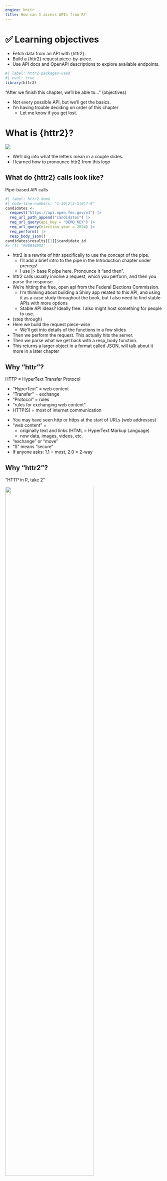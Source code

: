 ```yaml
---
engine: knitr
title: How can I access APIs from R?
---
```


# ️✅ Learning objectives

::: nonincremental
-   Fetch data from an API with {httr2}.
-   Build a {httr2} request piece-by-piece.
-   Use API docs and OpenAPI descriptions to explore available endpoints.
:::

```r
#| label: httr2-packages-used
#| eval: true
library(httr2)
```

::: notes
"After we finish this chapter, we'll be able to..." (objectives)

-   Not every possible API, but we'll get the basics.
-   I'm having trouble deciding on order of this chapter
    -   Let me know if you get lost.
:::

# What is {httr2}?

![](/images/httr2-logo.png)

::: notes
-   We'll dig into what the letters mean in a couple slides.
-   I learned how to pronounce httr2 from this logo
:::

## What do {httr2} calls look like?

::: fragment
Pipe-based API calls
:::
::: fragment
```r
#| label: httr2-demo
#| code-line-numbers: "1-10|2|3-5|6|7-9"
candidates <- 
  request("https://api.open.fec.gov/v1") |> 
  req_url_path_append("candidates") |> 
  req_url_query(api_key = "DEMO_KEY") |> 
  req_url_query(election_year = 2024) |> 
  req_perform() |> 
  resp_body_json()
candidates$results[[1]]$candidate_id
#> [1] "P40014052"
```
:::

::: notes
-   httr2 is a rewrite of httr specifically to use the concept of the pipe.
    -   I'll add a brief intro to the pipe in the Introduction chapter under prereqs!
    -   I use |> base R pipe here. Pronounce it "and then".
-   httr2 calls usually involve a request, which you perform, and then you parse the response.
-   We're hitting the free, open api from the Federal Elections Commission.
    -   I'm thinking about building a Shiny app related to this API, and using it as a case study throughout the book, but I also need to find stable APIs with more options
    -   Stable API ideas? Ideally free. I also might host something for people to use.
-   (step through)
-   Here we build the request piece-wise
    -   We'll get into details of the functions in a few slides
-   Then we perform the request. This actually hits the server.
-   Then we parse what we get back with a resp_body function.
-   This returns a larger object in a format called JSON, will talk about it more in a later chapter
:::

## Why "httr"?

::: fragment
HTTP = HyperText Transfer Protocol

-   "HyperText" = web content
-   "Transfer" = exchange
-   "Protocol" = rules
-   "rules for exchanging web content"
-   HTTP(S) = most of internet communication
:::

::: notes
-   You may have seen http or https at the start of URLs (web addresses)
-   "web content" = 
    -   originally text and links (HTML = HyperText Markup Language)
    -   now data, images, videos, etc.
-   "exchange" or "move"
-   "S" means "secure"
-   If anyone asks: 1.1 = most, 2.0 = 2-way
:::

## Why "httr2"?

::: fragment
"HTTP in R, take 2"
:::
::: fragment
![](/images/httr-reverse-depends.png){width="75%"}
:::

::: notes
-   Both packages by Hadley Wickham (R4DS and other books, tidyverse, Chief Scientist at Posit)
-   Complete rewrite. Why? Guesses?
-   Things that depend on httr as of January 22, 2024 (Monday)
-   Couldn't fundamentally change, or these package would all break
:::

## How do I use {httr2}?

::: fragment
`req_*()` functions return `httr2_request` objects
:::

::: fragment
```r
#| code-line-numbers: "1|1-2|2-3|3-5|3,6-7|2,8|1-8"
req_fec <- request("https://api.open.fec.gov/v1")
req_fec_auth <- req_url_query(req_fec, api_key = "DEMO_KEY")
req_candidates <- req_url_path_append(req_fec_auth, "candidates")
candidates_2024 <- req_url_query(req_candidates, election_year = 2024) |> 
  req_perform() |> resp_body_json()
candidates_2022 <- req_url_query(req_candidates, election_year = 2022) |> 
  req_perform() |> resp_body_json()
req_calendar <- req_url_path_append(req_fec_auth, "calendar-dates")
```
:::

::: notes
-   Imagine you're working with an API, like the FEC API
    -   What you'll very often do.
-   We'll go through function specifics in a moment, just soak in the utility of separate objects 
-   This is super important, so let's pause to sink this in
-   I'm going to drink some water while you make sure you have that.
:::

# How do I fetch data with {httr2}?

::: notes
We'll dig into functions to fetch data from an API.
:::

## How can I quickly translate API docs?

-   Docs often have "Try it out" option
    -   [https://api.open.fec.gov/developers/](https://api.open.fec.gov/developers/)
-   Copy the "Curl" block

::: fragment
```r
curl_translate(
  "curl -X 'GET' \
  'https://api.open.fec.gov/v1/candidates/?api_key=DEMO_KEY&office=H'"
)
```
:::

::: fragment
```
request("https://api.open.fec.gov/v1/candidates/") |> 
  req_method("GET") |> 
  req_url_query(
    api_key = "DEMO_KEY",
    office = "H"
  ) |> 
  req_perform()
```
:::

::: notes
-   If you want to use this API, sign up for your own key at that same URL.
-   I edited the given curl to fit
-   This code will usually get you started
-   Now let's clean it up and understand it!
-   Extra: OpenAPI 3.0 description at https://api.apis.guru/v2/specs/fec.gov/1.0/openapi.json
:::

## `request()` & `req_path_append()`

```r
#| code-line-numbers: "1"
request("https://api.open.fec.gov/v1/candidates/") |> 
  req_method("GET") |> 
  req_url_query(
    api_key = "DEMO_KEY",
    office = "H"
  ) |> 
  req_perform()
```

::: fragment
Cleaner: "main" request object + specific path

```r
#| eval: true
#| code-line-numbers: "1|2-3"
req_fec <- request("https://api.open.fec.gov/v1")
req_candidates <- req_fec |> 
  req_url_path_append("candidates")
```
:::

::: fragment
```r
#| eval: true
req_candidates$url
```
:::

::: notes
-   httr2 "thinks" in pieces
-   You don't have to think about the `/`
-   We have to be careful about the "v1" in our request, though!
    -   More on next slide.
:::

## Don't use `req_url_path()`!

::: fragment
```r
#| eval: true
req_path_bad <- req_fec |> 
  req_url_path("candidates")
req_path_bad$url
```
:::

::: fragment
```r
#| eval: true
req_candidates$url
```
:::

::: notes
-   You probably never want `req_url_path()`
-   Notably the help docs don't show an example for this one
:::

## `req_method()`: more later!

```r
#| code-line-numbers: "2"
request("https://api.open.fec.gov/v1/candidates/") |> 
  req_method("GET") |> 
  req_url_query(
    api_key = "DEMO_KEY",
    office = "H"
  ) |> 
  req_perform()
```

::: notes
-   "GET" is default for what we're doing, so we can leave this part out.
-   We don't have to think about it until what's now Chapter 6!
:::


## `req_url_query()`

::: {style="font-size:0.9em;"}
https://api.open.fec.gov/v1/candidates/***?api_key=DEMO_KEY&office=H***
:::
::: fragment
```r
#| eval: true
#| code-line-numbers: "1|1-5"
req_house <- req_candidates |> 
  req_url_query(
    api_key = "DEMO_KEY",
    office = "H"
  )
```
:::

-   Can add query parameters piecewise, **even before path**!

::: fragment
```r
#| eval: true
#| code-line-numbers: "1|1-2|3-4|5-6"
req_fec_auth <- req_fec |> 
  req_url_query(api_key = "DEMO_KEY")
req_candidates_auth <- req_fec_auth |> 
  req_url_path_append("candidates")
req_house2 <- req_candidates_auth |> 
  req_url_query(office = "H")
```
:::
::: fragment
```r
#| eval: true
identical(req_house$url, req_house2$url)
```
:::

::: notes
-   This is the URL that was in the Curl call
-   "Query" = stuff after "?"
-   Arguments for the endpoint
-   1st req_url_query() call is what curl_translate gave us
-   Doesn't automatically set order, so watch out for that.
:::

## `req_url_query(.multi)`

::: fragment
```r
#| eval: true
#| error: true
req_url_query(req_candidates, office = c("H", "S"))
```
:::

::: fragment
`.multi = "pipe"`
```r
#| eval: true
req_url_query(req_candidates, office = c("H", "S"), .multi = "pipe")$url
```
:::

::: fragment
`.multi = "comma"`
```r
#| eval: true
req_url_query(req_candidates, office = c("H", "S"), .multi = "comma")$url
```
:::

::: fragment
`.multi = "explode"`
```r
#| eval: true
req_url_query(req_candidates, office = c("H", "S"), .multi = "explode")$url
```
:::

::: notes
-   APIs often can't handle multiple params with same name
-   default = "error"
-   `.` in `.multi` so it doesn't collide with a parameter named "multi"
-   "pipe" or "comma" to list them out in same parameter
-   "explode" to separate them as separate copies of that parameter (what this API actually wants)
:::

# More httr2 to come!

-   Chapter 3 "How do I tell the API who I am?
-   Chapter 4 = "How can I process API responses?"
-   Chapter 5 = "How can I get a lot of data from an API?"
-   Chapter 6 = "How can I do other things with APIs?"

::: notes
-   3 = Authentication & other headers
-   4 = Parsing responses
-   5 = Pagination (and other strategies for big responses)
-   6 = Methods (notably POST)
:::

# What do you think?

Please complete this [survey](https://forms.gle/Wk9YWAHybRigfg7e8)!

::: notes
-   https://forms.gle/Wk9YWAHybRigfg7e8
:::
